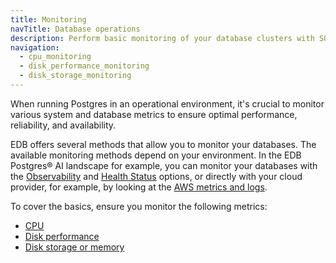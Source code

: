 ```yaml
---
title: Monitoring 
navTitle: Database operations
description: Perform basic monitoring of your database clusters with SQL. 
navigation:
  - cpu_monitoring
  - disk_performance_monitoring
  - disk_storage_monitoring
---
```


When running Postgres in an operational environment, it's crucial to monitor various system and database metrics to ensure optimal performance, reliability, and availability. 

EDB offers several methods that allow you to monitor your databases. The available monitoring methods depend on your environment. In the EDB Postgres® AI landscape for example, you can monitor your databases with the [Observability](/biganimal/latest/using_cluster/05_monitoring_and_logging/monitoring_using_biganimal_observability/) and [Health Status](/biganimal/latest/using_cluster/05_monitoring_and_logging/health_status/) options, or directly with your cloud provider, for example, by looking at the [AWS metrics and logs](/biganimal/latest/using_cluster/05_monitoring_and_logging/monitoring_from_aws/).

To cover the basics, ensure you monitor the following metrics: 

- [CPU]()
- [Disk performance]()
- [Disk storage or memory]()

[A more general way of monitoring your resources without requiring access to the Console or other database management systems is to query the state of your hardware and your databases with SQL queries. Regardless of the environment or Postgres distribution you have, you will be able to monitor metrics with SQL statements. This section provides an overview of SQL statement you can use to query the current state of your resources.]: # 

